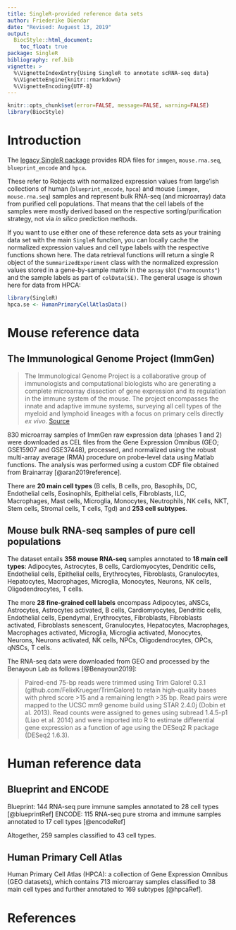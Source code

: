 ```yaml
---
title: SingleR-provided reference data sets
author: Friederike Düendar
date: "Revised: Auguest 13, 2019"
output:
  BiocStyle::html_document:
    toc_float: true
package: SingleR 
bibliography: ref.bib
vignette: >
  %\VignetteIndexEntry{Using SingleR to annotate scRNA-seq data}
  %\VignetteEngine{knitr::rmarkdown}
  %\VignetteEncoding{UTF-8}    
---
```


```r
knitr::opts_chunk$set(error=FALSE, message=FALSE, warning=FALSE)
library(BiocStyle)
```

# Introduction

The [legacy SingleR package](https://github.com/dviraran/SingleR/tree/master/data) provides RDA files for `immgen`, `mouse.rna.seq`, `blueprint_encode` and `hpca`.

These refer to Robjects with normalized expression values from large'ish collections
of human (`blueprint_encode`, `hpca`) and mouse (`immgen`, `mouse.rna.seq`) samples
and represent bulk RNA-seq (and microarray) data from purified cell populations.
That means that the cell labels of the samples were mostly derived based on the
respective sorting/purification strategy, not via *in silico* prediction methods.

If you want to use either one of these reference data sets as your training data 
set with the main `SingleR` function, you can locally cache the normalized expression
values and cell type labels with the respective functions shown here.
The data retrieval functions will return a single R object of the `SummarizedExperiment` 
class with the normalized expression values stored in a gene-by-sample matrix in 
the `assay` slot (`"normcounts"`) and the sample labels as part of `colData(SE)`.
The general usage is shown here for data from HPCA:

```r
library(SingleR)
hpca.se <- HumanPrimaryCellAtlasData()
```

# Mouse reference data

## The Immunological Genome Project (ImmGen)

> The Immunological Genome Project is a collaborative group of immunologists and computational biologists who are generating a complete microarray dissection of gene expression and its regulation in the immune system of the mouse. The project encompasses the innate and adaptive immune systems, surveying all cell types of the myeloid and lymphoid lineages with a focus on primary cells directly *ex vivo*. [Source](http://www.immgen.org/)

830 microarray samples of ImmGen raw expression data (phases 1 and 2) were downloaded as CEL files from the Gene Expression Omnibus (GEO; GSE15907 and GSE37448), processed, and normalized 
using the robust multi-array average (RMA) procedure on probe-level data using Matlab functions.
The analysis was performed using a custom CDF file obtained from Brainarray  [@aran2019reference].

There are **20 main cell types** (B cells, B cells, pro, Basophils, DC, Endothelial cells, Eosinophils, Epithelial cells, Fibroblasts, ILC, Macrophages, Mast cells, Microglia, Monocytes, Neutrophils, NK cells, NKT, Stem cells, Stromal cells, T cells, Tgd) and **253 cell subtypes**.

## Mouse bulk RNA-seq samples of pure cell populations

The dataset entails **358 mouse RNA-seq** samples annotated to **18 main cell types**: Adipocytes, Astrocytes, B cells, Cardiomyocytes, Dendritic cells, Endothelial cells, Epithelial cells, Erythrocytes, Fibroblasts, Granulocytes, Hepatocytes, Macrophages, Microglia, Monocytes, Neurons, NK cells, Oligodendrocytes, T cells.

The more **28 fine-grained cell labels** encompass Adipocytes, aNSCs, Astrocytes, Astrocytes activated, B cells, Cardiomyocytes, Dendritic cells, Endothelial cells, Ependymal, Erythrocytes, Fibroblasts, Fibroblasts activated, Fibroblasts senescent, Granulocytes, Hepatocytes, Macrophages, Macrophages activated, Microglia, Microglia activated, Monocytes, Neurons, Neurons activated, NK cells, NPCs, Oligodendrocytes, OPCs, qNSCs, T cells.

The RNA-seq data were downloaded from GEO and processed by the Benayoun Lab as follows [@Benayoun2019]:

>Paired-end 75-bp reads were trimmed using Trim Galore! 0.3.1 (github.com/FelixKrueger/TrimGalore) to retain high-quality bases with phred score >15 and a remaining length >35 bp. Read pairs were mapped to the UCSC mm9 genome build using STAR 2.4.0j (Dobin et al. 2013). Read counts were assigned to genes using subread 1.4.5-p1 (Liao et al. 2014) and were imported into R to estimate differential gene expression as a function of age using the DESeq2 R package (DESeq2 1.6.3). 

# Human reference data

## Blueprint and ENCODE

Blueprint: 144 RNA-seq pure immune samples annotated to 28 cell types [@blueprintRef]
ENCODE: 115 RNA-seq pure stroma and immune samples annotated to 17 cell types [@encodeRef]

Altogether, 259 samples classified to 43 cell types.

## Human Primary Cell Atlas

Human Primary Cell Atlas (HPCA): a collection of Gene Expression Omnibus (GEO datasets), which
contains 713 microarray samples classified to 38 main cell types and further annotated to 169 subtypes [@hpcaRef].

# References
